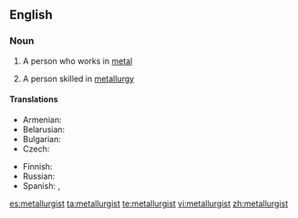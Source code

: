==English==

===Noun===
{{en-noun}}

# {{dated}} A person who works in [[metal]]
# A person skilled in [[metallurgy]]

====Translations====
{{trans-top|person skilled in metallurgy}}
* Armenian: {{t|hy|մետաղագործ|tr=metaġagorç}}
* Belarusian: {{t|be|металург|m|xs=Belarusian}}
* Bulgarian: {{t|bg|металург|m}}
* Czech: {{t|cs|metalurg|m}}
{{trans-mid}}
* Finnish: {{t+|fi|metallurgi}}
* Russian: {{t+|ru|металлург|m|tr=metallurg}}
* Spanish: {{t-|es|metalúrgico|m|f}}, {{t-|es|metalurgista|m}}
{{trans-bottom}}

[[es:metallurgist]]
[[ta:metallurgist]]
[[te:metallurgist]]
[[vi:metallurgist]]
[[zh:metallurgist]]